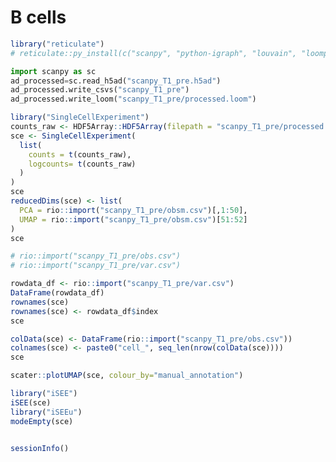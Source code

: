 
# B cells

```r
library("reticulate")
# reticulate::py_install(c("scanpy", "python-igraph", "louvain", "loompy"))
```


```python
import scanpy as sc
ad_processed=sc.read_h5ad("scanpy_T1_pre.h5ad")
ad_processed.write_csvs("scanpy_T1_pre")
ad_processed.write_loom("scanpy_T1_pre/processed.loom")
```

```r
library("SingleCellExperiment")
counts_raw <- HDF5Array::HDF5Array(filepath = "scanpy_T1_pre/processed.loom", name = "matrix")
sce <- SingleCellExperiment(
  list(
    counts = t(counts_raw), 
    logcounts= t(counts_raw)
  )
)
sce
reducedDims(sce) <- list(
  PCA = rio::import("scanpy_T1_pre/obsm.csv")[,1:50], 
  UMAP = rio::import("scanpy_T1_pre/obsm.csv")[51:52]
)
sce

# rio::import("scanpy_T1_pre/obs.csv")
# rio::import("scanpy_T1_pre/var.csv")

rowdata_df <- rio::import("scanpy_T1_pre/var.csv")
DataFrame(rowdata_df)
rownames(sce)
rownames(sce) <- rowdata_df$index
sce

colData(sce) <- DataFrame(rio::import("scanpy_T1_pre/obs.csv"))
colnames(sce) <- paste0("cell_", seq_len(nrow(colData(sce))))
sce

scater::plotUMAP(sce, colour_by="manual_annotation")
```


```r
library("iSEE")
iSEE(sce)
library("iSEEu")
modeEmpty(sce)
```


```r

```

```r
sessionInfo()
```


